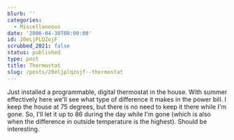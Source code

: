 ```yaml
---
blurb: ''
categories:
  - Miscellaneous
date: '2006-04-30T00:00:00'
id: 20eLjPLQZojF
scrubbed_2021: false
status: published
type: post
title: Thermostat
slug: /posts/20eljplqzojf--thermostat
---
```


Just installed a programmable, digital thermostat in the house.
With summer effectively here we'll see what type of difference it
makes in the power bill. I keep the house at 75 degrees, but there
is no need to keep it there while I'm gone. So, I'll let it up to
86 during the day while I'm gone (which is also when the difference
in outside temperature is the highest). Should be interesting.
